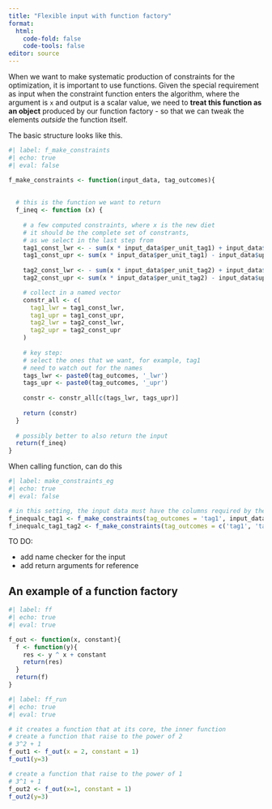 ```yaml
---
title: "Flexible input with function factory"
format: 
  html:
    code-fold: false
    code-tools: false
editor: source
---
```



When we want to make systematic production of constraints for the optimization, it is important to use functions. Given the special requirement as input when the constraint function enters the algorithm, where the argument is `x` and output is a scalar value, we need to **treat this function as an object** produced by our function factory - so that we can tweak the elements *outside* the function itself. 

The basic structure looks like this. 

```r
#| label: f_make_constraints
#| echo: true
#| eval: false

f_make_constraints <- function(input_data, tag_outcomes){
  
  
  # this is the function we want to return
  f_ineq <- function (x) {
    
    # a few computed constraints, where x is the new diet
    # it should be the complete set of constrants, 
    # as we select in the last step from 
    tag1_const_lwr <- - sum(x * input_data$per_unit_tag1) + input_data$lwrc_tag1
    tag1_const_upr <- sum(x * input_data$per_unit_tag1) - input_data$uprc_tag1
    
    tag2_const_lwr <- - sum(x * input_data$per_unit_tag2) + input_data$lwrc_tag2
    tag2_const_upr <- sum(x * input_data$per_unit_tag2) - input_data$uprc_tag2

    # collect in a named vector
    constr_all <- c(
      tag1_lwr = tag1_const_lwr, 
      tag1_upr = tag1_const_upr, 
      tag2_lwr = tag2_const_lwr, 
      tag2_upr = tag2_const_upr
    )
    
    # key step:
    # select the ones that we want, for example, tag1
    # need to watch out for the names 
    tags_lwr <- paste0(tag_outcomes, '_lwr')
    tags_upr <- paste0(tag_outcomes, '_upr')
    
    constr <- constr_all[c(tags_lwr, tags_upr)]
    
    return (constr)
  }
  
  # possibly better to also return the input
  return(f_ineq)
}
```

When calling function, can do this

```r
#| label: make_constraints_eg
#| echo: true
#| eval: false

# in this setting, the input data must have the columns required by the ff
f_inequalc_tag1 <- f_make_constraints(tag_outcomes = 'tag1', input_data)
f_inequalc_tag1_tag2 <- f_make_constraints(tag_outcomes = c('tag1', 'tag2'), input_data)
```

TO DO: 

* add name checker for the input
* add return arguments for reference 



## An example of a function factory

```r
#| label: ff
#| echo: true
#| eval: true

f_out <- function(x, constant){
  f <- function(y){
    res <- y ^ x + constant
    return(res)
  }
  return(f)
}
```


```r
#| label: ff_run
#| echo: true
#| eval: true

# it creates a function that at its core, the inner function
# create a function that raise to the power of 2
# 3^2 + 1
f_out1 <- f_out(x = 2, constant = 1) 
f_out1(y=3)

# create a function that raise to the power of 1
# 3^1 + 1
f_out2 <- f_out(x=1, constant = 1) 
f_out2(y=3)
```

